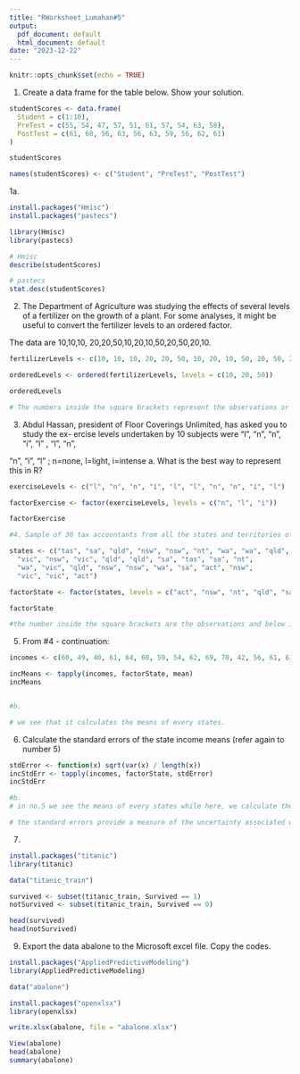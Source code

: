 ```yaml
---
title: "RWorksheet_Lumahan#5"
output:
  pdf_document: default
  html_document: default
date: "2023-12-22"
---
```


```r
knitr::opts_chunk$set(echo = TRUE)
```

1. Create a data frame for the table below. Show your solution.
```r

studentScores <- data.frame(
  Student = c(1:10),
  PreTest = c(55, 54, 47, 57, 51, 61, 57, 54, 63, 58),
  PostTest = c(61, 60, 56, 63, 56, 63, 59, 56, 62, 61)
)

studentScores

names(studentScores) <- c("Student", "PreTest", "PostTest")


```
1a.
```r

install.packages("Hmisc")
install.packages("pastecs")

library(Hmisc)
library(pastecs)

# Hmisc
describe(studentScores)

# pastecs
stat.desc(studentScores)


```

2. 
The Department of Agriculture was studying the effects of several levels of a fertilizer
on the growth of a plant. For some analyses, it might be useful to convert the fertilizer
levels to an ordered factor.

The data are 10,10,10, 20,20,50,10,20,10,50,20,50,20,10.
```r
fertilizerLevels <- c(10, 10, 10, 20, 20, 50, 10, 20, 10, 50, 20, 50, 20, 10)

orderedLevels <- ordered(fertilizerLevels, levels = c(10, 20, 50))

orderedLevels

# The numbers inside the square brackets represent the observations or data points and below it are the levels. The arrow is the one that indicates the order from 10 less than to 20 and 20 less than to 50.
```

3. 
Abdul Hassan, president of Floor Coverings Unlimited, has asked you to study the ex-
ercise levels undertaken by 10 subjects were “l”, “n”, “n”, “i”, “l” , “l”, “n”,

“n”, “i”, “l” ; n=none, l=light, i=intense
a. What is the best way to represent this in R?
```r
exerciseLevels <- c("l", "n", "n", "i", "l", "l", "n", "n", "i", "l")

factorExercise <- factor(exerciseLevels, levels = c("n", "l", "i"))

factorExercise

#4. Sample of 30 tax accountants from all the states and territories of Australia and their individual state of origin is specified by a character vector of state mnemonics as:

states <- c("tas", "sa", "qld", "nsw", "nsw", "nt", "wa", "wa", "qld",
  "vic", "nsw", "vic", "qld", "qld", "sa", "tas", "sa", "nt",
  "wa", "vic", "qld", "nsw", "nsw", "wa", "sa", "act", "nsw",
  "vic", "vic", "act")

factorState <- factor(states, levels = c("act", "nsw", "nt", "qld", "sa", "tas", "vic", "wa"))

factorState

#the number inside the square brackets are the observations and below it are the levels. the levels represent the specified geographic regions of Australia.

```

5. From #4 - continuation:
```r
incomes <- c(60, 49, 40, 61, 64, 60, 59, 54, 62, 69, 70, 42, 56, 61, 61, 61, 58, 51, 48, 65, 49, 49, 41, 48, 52, 46, 59, 46, 58, 43)

incMeans <- tapply(incomes, factorState, mean)
incMeans


#b.

# we see that it calculates the means of every states.
```

6. Calculate the standard errors of the state income means (refer again to number 5)

```r
stdError <- function(x) sqrt(var(x) / length(x))
incStdErr <- tapply(incomes, factorState, stdError)
incStdErr

#b.
# in no.5 we see the means of every states while here, we calculate the standard error of each states.

# the standard errors provide a measure of the uncertainty associated with the sample mean incomes for each state. Lower standard errors indicate more precise estimates, while higher standard errors suggest greater variability in the estimates.
```

7.
```r

install.packages("titanic")
library(titanic)

data("titanic_train")

survived <- subset(titanic_train, Survived == 1)
notSurvived <- subset(titanic_train, Survived == 0)

head(survived)
head(notSurvived)

```



9. Export the data abalone to the Microsoft excel file. Copy the codes.
```r

install.packages("AppliedPredictiveModeling")
library(AppliedPredictiveModeling)

data("abalone")

install.packages("openxlsx")
library(openxlsx)

write.xlsx(abalone, file = "abalone.xlsx")

View(abalone)
head(abalone)
summary(abalone)

```

```r


```